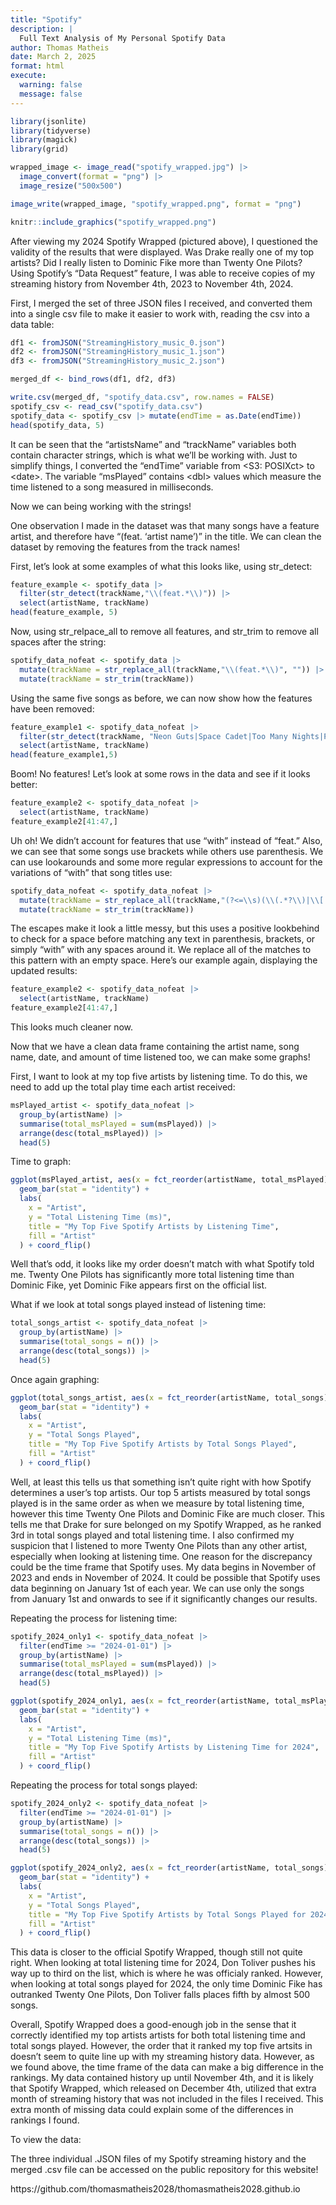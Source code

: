 ```yaml
---
title: "Spotify"
description: |
  Full Text Analysis of My Personal Spotify Data
author: Thomas Matheis
date: March 2, 2025
format: html
execute:
  warning: false
  message: false
---
```


```r
library(jsonlite)
library(tidyverse)
library(magick)
library(grid)
```

```r
wrapped_image <- image_read("spotify_wrapped.jpg") |>
  image_convert(format = "png") |>
  image_resize("500x500")

image_write(wrapped_image, "spotify_wrapped.png", format = "png")

knitr::include_graphics("spotify_wrapped.png")
```

After viewing my 2024 Spotify Wrapped (pictured above), I questioned the validity of the results that were displayed. Was Drake really one of my top artists? Did I really listen to Dominic Fike more than Twenty One Pilots? Using Spotify's "Data Request" feature, I was able to receive copies of my streaming history from November 4th, 2023 to November 4th, 2024.

First, I merged the set of three JSON files I received, and converted them into a single csv file to make it easier to work with, reading the csv into a data table:

```r
df1 <- fromJSON("StreamingHistory_music_0.json")
df2 <- fromJSON("StreamingHistory_music_1.json")
df3 <- fromJSON("StreamingHistory_music_2.json")

merged_df <- bind_rows(df1, df2, df3)

write.csv(merged_df, "spotify_data.csv", row.names = FALSE)
spotify_csv <- read_csv("spotify_data.csv")
spotify_data <- spotify_csv |> mutate(endTime = as.Date(endTime))
head(spotify_data, 5)

```

It can be seen that the "artistsName" and "trackName" variables both contain character strings, which is what we'll be working with. Just to simplify things, I converted the "endTime" variable from \<S3: POSIXct\> to \<date\>. The variable "msPlayed" contains \<dbl\> values which measure the time listened to a song measured in milliseconds.

Now we can being working with the strings!

One observation I made in the dataset was that many songs have a feature artist, and therefore have "(feat. 'artist name')" in the title. We can clean the dataset by removing the features from the track names! 

First, let's look at some examples of what this looks like, using str_detect:

```r
feature_example <- spotify_data |>
  filter(str_detect(trackName,"\\(feat.*\\)")) |>
  select(artistName, trackName)
head(feature_example, 5)
```

Now, using str_relpace_all to remove all features, and str_trim to remove all spaces after the string:

```r
spotify_data_nofeat <- spotify_data |>
  mutate(trackName = str_replace_all(trackName,"\\(feat.*\\)", "")) |>
  mutate(trackName = str_trim(trackName))
```

Using the same five songs as before, we can now show how the features have been removed:

```r
feature_example1 <- spotify_data_nofeat |>
  filter(str_detect(trackName, "Neon Guts|Space Cadet|Too Many Nights|P power|Drowning")) |>
  select(artistName, trackName)
head(feature_example1,5)
```
Boom! No features! Let's look at some rows in the data and see if it looks better:

```r
feature_example2 <- spotify_data_nofeat |>
  select(artistName, trackName)
feature_example2[41:47,]
```

Uh oh! We didn't account for features that use "with" instead of "feat." Also, we can see that some songs use brackets while others use parenthesis. We can use lookarounds and some more regular expressions to account for the variations of "with" that song titles use:

```r
spotify_data_nofeat <- spotify_data_nofeat |>
  mutate(trackName = str_replace_all(trackName,"(?<=\\s)(\\(.*?\\)|\\[.*?\\]|\\swith\\s)(.*)", "")) |>
  mutate(trackName = str_trim(trackName))
```

The escapes make it look a little messy, but this uses a positive lookbehind to check for a space before matching any text in parenthesis, brackets, or simply "with" with any spaces around it. We replace all of the matches to this pattern with an empty space. Here's our example again, displaying the updated results:

```r
feature_example2 <- spotify_data_nofeat |>
  select(artistName, trackName)
feature_example2[41:47,]
```

This looks much cleaner now. 

Now that we have a clean data frame containing the artist name, song name, date, and amount of time listened too, we can make some graphs!

First, I want to look at my top five artists by listening time. To do this, we need to add up the total play time each artist received:

```r
msPlayed_artist <- spotify_data_nofeat |>
  group_by(artistName) |>
  summarise(total_msPlayed = sum(msPlayed)) |>
  arrange(desc(total_msPlayed)) |>
  head(5)
```

Time to graph:

```r
ggplot(msPlayed_artist, aes(x = fct_reorder(artistName, total_msPlayed), y = total_msPlayed, fill = artistName)) +
  geom_bar(stat = "identity") +
  labs(
    x = "Artist",
    y = "Total Listening Time (ms)",
    title = "My Top Five Spotify Artists by Listening Time",
    fill = "Artist"
  ) + coord_flip()
```
Well that's odd, it looks like my order doesn't match with what Spotify told me. Twenty One Pilots has significantly more total listening time than Dominic Fike, yet Dominic Fike appears first on the official list.

What if we look at total songs played instead of listening time:

```r
total_songs_artist <- spotify_data_nofeat |>
  group_by(artistName) |>
  summarise(total_songs = n()) |>
  arrange(desc(total_songs)) |>
  head(5)
```

Once again graphing:

```r
ggplot(total_songs_artist, aes(x = fct_reorder(artistName, total_songs), y = total_songs, fill = artistName)) +
  geom_bar(stat = "identity") +
  labs(
    x = "Artist",
    y = "Total Songs Played",
    title = "My Top Five Spotify Artists by Total Songs Played",
    fill = "Artist"
  ) + coord_flip()
```

Well, at least this tells us that something isn't quite right with how Spotify determines a user's top artists. Our top 5 artists measured by total songs played is in the same order as when we measure by total listening time, however this time Twenty One Pilots and Dominic Fike are much closer. This tells me that Drake for sure belonged on my Spotify Wrapped, as he ranked 3rd in total songs played and total listening time. I also confirmed my suspicion that I listened to more Twenty One Pilots than any other artist, especially when looking at listening time. One reason for the discrepancy could be the time frame that Spotify uses. My data begins in November of 2023 and ends in November of 2024. It could be possible that Spotify uses data beginning on January 1st of each year. We can use only the songs from January 1st and onwards to see if it significantly changes our results.

Repeating the process for listening time:
```r
spotify_2024_only1 <- spotify_data_nofeat |>
  filter(endTime >= "2024-01-01") |>
  group_by(artistName) |>
  summarise(total_msPlayed = sum(msPlayed)) |>
  arrange(desc(total_msPlayed)) |>
  head(5)

ggplot(spotify_2024_only1, aes(x = fct_reorder(artistName, total_msPlayed), y = total_msPlayed, fill = artistName)) +
  geom_bar(stat = "identity") +
  labs(
    x = "Artist",
    y = "Total Listening Time (ms)",
    title = "My Top Five Spotify Artists by Listening Time for 2024",
    fill = "Artist"
  ) + coord_flip()
```

Repeating the process for total songs played:
```r
spotify_2024_only2 <- spotify_data_nofeat |>
  filter(endTime >= "2024-01-01") |>
  group_by(artistName) |>
  summarise(total_songs = n()) |>
  arrange(desc(total_songs)) |>
  head(5)

ggplot(spotify_2024_only2, aes(x = fct_reorder(artistName, total_songs), y = total_songs, fill = artistName)) +
  geom_bar(stat = "identity") +
  labs(
    x = "Artist",
    y = "Total Songs Played",
    title = "My Top Five Spotify Artists by Total Songs Played for 2024",
    fill = "Artist"
  ) + coord_flip()
```

This data is closer to the official Spotify Wrapped, though still not quite right. When looking at total listening time for 2024, Don Toliver pushes his way up to third on the list, which is where he was officialy ranked. However, when looking at total songs played for 2024, the only time Dominic Fike has outranked Twenty One Pilots, Don Toliver falls places fifth by almost 500 songs.

Overall, Spotify Wrapped does a good-enough job in the sense that it correctly identified my top artists artists for both total listening time and total songs played. However, the order that it ranked my top five artsits in doesn't seem to quite line up with my streaming history data. However, as we found above, the time frame of the data can make a big difference in the rankings. My data contained history up until November 4th, and it is likely that Spotify Wrapped, which released on December 4th, utilized that extra month of streaming history that was not included in the files I received. This extra month of missing data could explain some of the differences in rankings I found.



To view the data:

The three individual .JSON files of my Spotify streaming history and the merged .csv file can be accessed on the public repository for this website!

https://github.com/thomasmatheis2028/thomasmatheis2028.github.io
